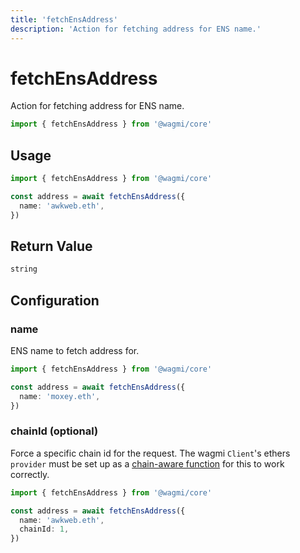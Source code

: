 ```yaml
---
title: 'fetchEnsAddress'
description: 'Action for fetching address for ENS name.'
---
```


# fetchEnsAddress

Action for fetching address for ENS name.

```ts
import { fetchEnsAddress } from '@wagmi/core'
```

## Usage

```ts
import { fetchEnsAddress } from '@wagmi/core'

const address = await fetchEnsAddress({
  name: 'awkweb.eth',
})
```

## Return Value

```ts
string
```

## Configuration

### name

ENS name to fetch address for.

```ts {4}
import { fetchEnsAddress } from '@wagmi/core'

const address = await fetchEnsAddress({
  name: 'moxey.eth',
})
```

### chainId (optional)

Force a specific chain id for the request. The wagmi `Client`'s ethers `provider` must be set up as a [chain-aware function](/core/client#provider-optional) for this to work correctly.

```ts {5}
import { fetchEnsAddress } from '@wagmi/core'

const address = await fetchEnsAddress({
  name: 'awkweb.eth',
  chainId: 1,
})
```
